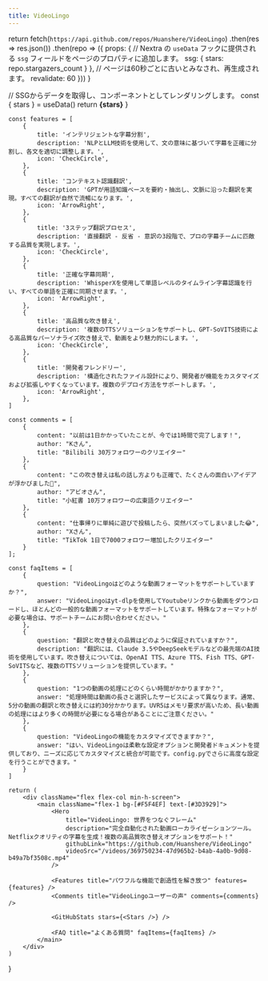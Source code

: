 ```yaml
---
title: VideoLingo
---
```



 
  return fetch(`https://api.github.com/repos/Huanshere/VideoLingo`)
    .then(res => res.json())
    .then(repo => ({
      props: {
        // Nextra の `useData` フックに提供される `ssg` フィールドをページのプロパティに追加します。
        ssg: {
          stars: repo.stargazers_count
        }
      },
      // ページは60秒ごとに古いとみなされ、再生成されます。
      revalidate: 60
    }))
}
 
  // SSGからデータを取得し、コンポーネントとしてレンダリングします。
  const { stars } = useData()
  return <strong>{stars}</strong>
}
 

    const features = [
        {
            title: 'インテリジェントな字幕分割',
            description: 'NLPとLLM技術を使用して、文の意味に基づいて字幕を正確に分割し、各文を適切に調整します。',
            icon: 'CheckCircle',
        },
        {
            title: 'コンテキスト認識翻訳',
            description: 'GPTが用語知識ベースを要約・抽出し、文脈に沿った翻訳を実現。すべての翻訳が自然で流暢になります。',
            icon: 'ArrowRight',
        },
        {
            title: '3ステップ翻訳プロセス',
            description: '直接翻訳 - 反省 - 意訳の3段階で、プロの字幕チームに匹敵する品質を実現します。',
            icon: 'CheckCircle',
        },
        {
            title: '正確な字幕同期',
            description: 'WhisperXを使用して単語レベルのタイムライン字幕認識を行い、すべての単語を正確に同期させます。',
            icon: 'ArrowRight',
        },
        {
            title: '高品質な吹き替え',
            description: '複数のTTSソリューションをサポートし、GPT-SoVITS技術による高品質なパーソナライズ吹き替えで、動画をより魅力的にします。',
            icon: 'CheckCircle',
        },
        {
            title: '開発者フレンドリー',
            description: '構造化されたファイル設計により、開発者が機能をカスタマイズおよび拡張しやすくなっています。複数のデプロイ方法をサポートします。',
            icon: 'ArrowRight',
        },
    ]

    const comments = [
        {
            content: "以前は1日かかっていたことが、今では1時間で完了します！",
            author: "Kさん",
            title: "Bilibili 30万フォロワーのクリエイター"
        },
        {
            content: "この吹き替えは私の話し方よりも正確で、たくさんの面白いアイデアが浮かびました🤩",
            author: "アビオさん",
            title: "小紅書 10万フォロワーの広東語クリエイター"
        },
        {
            content: "仕事帰りに単純に遊びで投稿したら、突然バズってしまいました😂",
            author: "Xさん",
            title: "TikTok 1日で7000フォロワー増加したクリエイター"
        }
    ];

    const faqItems = [
        {
            question: "VideoLingoはどのような動画フォーマットをサポートしていますか？",
            answer: "VideoLingoはyt-dlpを使用してYoutubeリンクから動画をダウンロードし、ほとんどの一般的な動画フォーマットをサポートしています。特殊なフォーマットが必要な場合は、サポートチームにお問い合わせください。"
        },
        {
            question: "翻訳と吹き替えの品質はどのように保証されていますか？",
            description: "翻訳には、Claude 3.5やDeepSeekモデルなどの最先端のAI技術を使用しています。吹き替えについては、OpenAI TTS、Azure TTS、Fish TTS、GPT-SoVITSなど、複数のTTSソリューションを提供しています。"
        },
        {
            question: "1つの動画の処理にどのくらい時間がかかりますか？",
            answer: "処理時間は動画の長さと選択したサービスによって異なります。通常、5分の動画の翻訳と吹き替えには約30分かかります。UVR5はメモリ要求が高いため、長い動画の処理にはより多くの時間が必要になる場合があることにご注意ください。"
        },
        {
            question: "VideoLingoの機能をカスタマイズできますか？",
            answer: "はい、VideoLingoは柔軟な設定オプションと開発者ドキュメントを提供しており、ニーズに応じてカスタマイズと統合が可能です。config.pyでさらに高度な設定を行うことができます。"
        }
    ]

    return (
        <div className="flex flex-col min-h-screen">
            <main className="flex-1 bg-[#F5F4EF] text-[#3D3929]">
                <Hero
                    title="VideoLingo: 世界をつなぐフレーム"
                    description="完全自動化された動画ローカライゼーションツール。Netflixクオリティの字幕を生成！複数の高品質吹き替えオプションをサポート！"
                    githubLink="https://github.com/Huanshere/VideoLingo"
                    videoSrc="/videos/369750234-47d965b2-b4ab-4a0b-9d08-b49a7bf3508c.mp4"
                />

                <Features title="パワフルな機能で創造性を解き放つ" features={features} />
                <Comments title="VideoLingoユーザーの声" comments={comments} />
                
                <GitHubStats stars={<Stars />} />

                <FAQ title="よくある質問" faqItems={faqItems} />
            </main>
        </div>
    )
}
